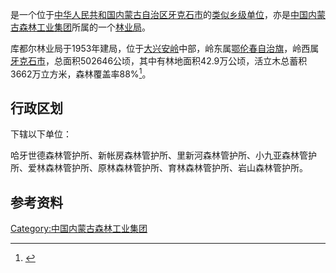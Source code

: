 {{中国乡级行政区
|行政区全称           = {{PAGENAMEBASE}}<br>库都尔森林工业有限公司
|上级行政区           = [[中国内蒙古森林工业集团|中国内蒙古森林工业集团]]<br>[[内蒙古大兴安岭重点国有林管理局|内蒙古大兴安岭重点国有林管理局]]
|政府驻地             = [[牙克石市|牙克石市]][[库都尔镇|库都尔镇]]
}}

'''{{PAGENAMEBASE}}'''是一个位于[[中华人民共和国|中华人民共和国]][[内蒙古自治区|内蒙古自治区]][[牙克石市|牙克石市]]的[[类似乡级单位|类似乡级单位]]，亦是[[中国内蒙古森林工业集团|中国内蒙古森林工业集团]]所属的一个[[林业局|林业局]]。

库都尔林业局于1953年建局，位于[[大兴安岭|大兴安岭]]中部，岭东属[[鄂伦春自治旗|鄂伦春自治旗]]，岭西属[[牙克石市|牙克石市]]，总面积502646公顷，其中有林地面积42.9万公顷，活立木总蓄积3662万立方米，森林覆盖率88%<ref>{{cite book |editor=李洪君 |title=《内蒙古大兴安岭林管局中国内蒙古森工集团统计资料汇编》 |date=2012.08 |publisher=中国统计出版社 |isbn=978-7-5037-6535-3}}</ref>。

== 行政区划 ==
{{PAGENAMEBASE}}下辖以下单位：

哈牙世德森林管护所、新帐房森林管护所、里新河森林管护所、小九亚森林管护所、爱林森林管护所、原林森林管护所、育林森林管护所、岩山森林管护所。

== 参考资料 ==
{{reflist}}

{{内蒙古行政区划小作品}}
{{牙克石市行政区划}}
{{中华人民共和国林业区划|蒙}}

[[Category:中国内蒙古森林工业集团|Category:中国内蒙古森林工业集团]]